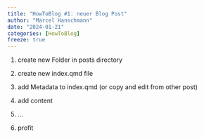 ```yaml
---
title: "HowToBlog #1: neuer Blog Post"
author: "Marcel Hanschmann"
date: "2024-01-21"
categories: [HowToBlog]
freeze: true
---
```


1.  create new Folder in posts directory

2.  create new index.qmd file

3.  add Metadata to index.qmd (or copy and edit from other post)

4.  add content

5.  ...

6.  profit
